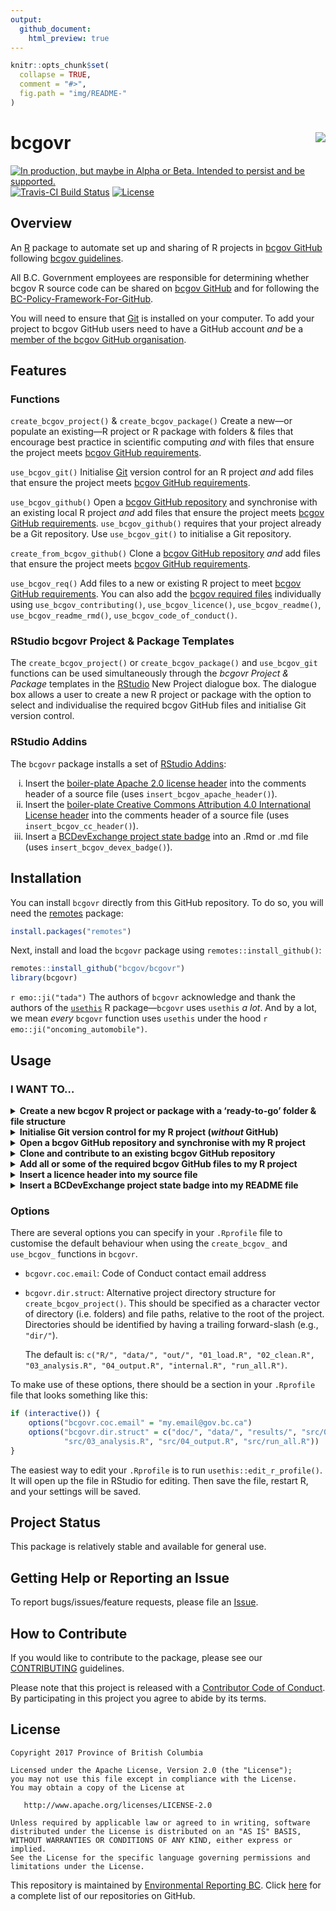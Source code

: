 ```yaml
---
output:
  github_document:
    html_preview: true
---
```


<!-- README.md is generated from README.Rmd. Please edit README.Rmd (this file) -->

```r
knitr::opts_chunk$set(
  collapse = TRUE,
  comment = "#>",
  fig.path = "img/README-"
)

```

# bcgovr <img src="img/logo.png" align="right" />

<div id="devex-badge"><a rel="Delivery" href="https://github.com/BCDevExchange/assets/blob/master/README.md"><img alt="In production, but maybe in Alpha or Beta. Intended to persist and be supported." style="border-width:0" src="https://assets.bcdevexchange.org/images/badges/delivery.svg" title="In production, but maybe in Alpha or Beta. Intended to persist and be supported." /></a>[![Travis-CI Build Status](https://travis-ci.org/bcgov/bcgovr.svg?branch=master)](https://travis-ci.org/bcgov/bcgovr) [![License](https://img.shields.io/badge/License-Apache%202.0-blue.svg)](https://opensource.org/licenses/Apache-2.0)</div>


## Overview

An [R](http://r-project.org) package to automate set up and sharing of R projects in [bcgov GitHub](https://github.com/bcgov) following [bcgov guidelines](https://github.com/bcgov/BC-Policy-Framework-For-GitHub).

All B.C. Government employees are responsible for determining whether bcgov R source code can be shared on [bcgov GitHub](https://github.com/bcgov) and for following the [BC-Policy-Framework-For-GitHub](https://github.com/bcgov/BC-Policy-Framework-For-GitHub).

You will need to ensure that [Git](https://git-scm.com/) is installed on your computer. To add your project to bcgov GitHub users need to have a GitHub account _and_ be a [member of the bcgov GitHub organisation](https://github.com/bcgov/BC-Policy-Framework-For-GitHub/blob/master/BC-Gov-Org-HowTo/Cheatsheet.md). 

## Features

### Functions

`create_bcgov_project()` & `create_bcgov_package()` Create a new&mdash;or populate an existing&mdash;R project or R package with folders & files that encourage best practice in scientific computing _and_ with files that ensure the project meets [bcgov GitHub requirements](https://github.com/bcgov/BC-Policy-Framework-For-GitHub/blob/master/BC-Gov-Org-HowTo/Cheatsheet.md).

`use_bcgov_git()` Initialise [Git](https://git-scm.com/) version control for an R project _and_ add files that ensure the project meets [bcgov GitHub requirements](https://github.com/bcgov/BC-Policy-Framework-For-GitHub/blob/master/BC-Gov-Org-HowTo/Cheatsheet.md).

`use_bcgov_github()` Open a [bcgov GitHub repository](https://github.com/bcgov) and synchronise with an existing local R project _and_ add files that ensure the project meets [bcgov GitHub requirements](https://github.com/bcgov/BC-Policy-Framework-For-GitHub/blob/master/BC-Gov-Org-HowTo/Cheatsheet.md). `use_bcgov_github()` requires that your project already be a Git repository. Use `use_bcgov_git()` to initialise a Git repository.

`create_from_bcgov_github()`  Clone a [bcgov GitHub repository](https://github.com/bcgov) _and_ add files that ensure the project meets [bcgov GitHub requirements](https://github.com/bcgov/BC-Policy-Framework-For-GitHub/blob/master/BC-Gov-Org-HowTo/Cheatsheet.md).

`use_bcgov_req()` Add files to a new or existing R project to meet [bcgov GitHub requirements](https://github.com/bcgov/BC-Policy-Framework-For-GitHub/blob/master/BC-Gov-Org-HowTo/Cheatsheet.md). You can also add the [bcgov required files](https://github.com/bcgov/BC-Policy-Framework-For-GitHub/blob/master/BC-Gov-Org-HowTo/Cheatsheet.md) individually using `use_bcgov_contributing()`, `use_bcgov_licence()`, `use_bcgov_readme()`, `use_bcgov_readme_rmd()`, `use_bcgov_code_of_conduct()`.


### RStudio bcgovr Project & Package Templates

The `create_bcgov_project()` or `create_bcgov_package()` and `use_bcgov_git` functions can be used simultaneously through the *bcgovr Project & Package* templates in the [RStudio](https://www.rstudio.com/) New Project dialogue box. The dialogue box allows a user to create a new R project or package with the option to select and individualise the required bcgov GitHub files and initialise Git version control.


### RStudio Addins

The `bcgovr` package installs a set of [RStudio Addins](https://rstudio.github.io/rstudioaddins/):

(i) Insert the [boiler-plate Apache 2.0 license header](https://github.com/bcgov/BC-Policy-Framework-For-GitHub/blob/master/BC-Open-Source-Development-Employee-Guide/Licenses.md) into the comments header of a source file (uses `insert_bcgov_apache_header()`).
(ii) Insert the [boiler-plate Creative Commons Attribution 4.0 International License header](https://github.com/bcgov/BC-Policy-Framework-For-GitHub/blob/master/BC-Open-Source-Development-Employee-Guide/Licenses.md) into the comments header of a source file (uses `insert_bcgov_cc_header()`).
(iii) Insert a [BCDevExchange project state badge](https://github.com/BCDevExchange/assets/blob/master/README.md) into an .Rmd or .md file (uses `insert_bcgov_devex_badge()`).


## Installation 

You can install `bcgovr` directly from this GitHub repository. To do so, you will need the [remotes](https://cran.r-project.org/web/packages/remotes/index.html) package:

```r
install.packages("remotes")
```

Next, install and load the `bcgovr` package using `remotes::install_github()`:

```r
remotes::install_github("bcgov/bcgovr")
library(bcgovr)
```

`r emo::ji("tada")` The authors of `bcgovr` acknowledge and thank the authors of the [`usethis`](https://cran.r-project.org/web/packages/usethis/index.html) R package&mdash;`bcgovr` uses `usethis` _a lot_. And by a lot, we mean _every_ `bcgovr` function uses `usethis` under the hood `r emo::ji("oncoming_automobile")`.


## Usage

### I WANT TO...

<details><summary><strong>Create a new bcgov R project or package with a 'ready-to-go' folder & file structure</strong></summary>

<br />

Create and open&mdash;or populate&mdash;a local R project using `bcgovr::create_bcgov_project()`. Be sure to either specify your local directory using the `path` argument, or `setwd("C:/my-new-project")` before running `create_bcgov_project()`. The template `bcgovr` folders and files and required bcgov GitHub files will be created in the new directory. For using different project templates, see the [Options](#options) section below. Type `?create_bcgov_project` in the R console for help.

```r
create_bcgov_project(path = "C:/my-new-project", coc_email = "my.email@gov.bc.ca") 
```

```
C:/my-new-project
├── 01_load.R
├── 02_clean.R
├── 03_analysis.R
├── 04_output.R
├── CODE_OF_CONDUCT.md
├── CONTRIBUTING.md
├── LICENSE
├── R
├── README.Rmd
├── data
├── my-new-project.Rproj
├── out
└── run_all.R
```


The `create_bcgov_package()` function is used the same way as `create_bcgov_project()` but will create all the folders & files to get started on creating an R package. Type `?create_bcgov_package` in the R console for help. The [R packages](http://r-pkgs.had.co.nz/) book by Hadley Wickham is a very useful resource if you are looking to create R packages.

```r
create_bcgov_package(path = "C:/mynewrpackage", coc_email = "my.email@gov.bc.ca") 
```

```
C:/mynewrpackage
├── CODE_OF_CONDUCT.md
├── CONTRIBUTING.md
├── DESCRIPTION
├── LICENSE
├── NAMESPACE
├── NEWS.md
├── R
├── README.Rmd
├── man
├── mynewrpackage.Rproj
└── vignettes
    └── mynewrpackage.Rmd
```

Users can also use the *bcgovr Project & Package* templates in the [RStudio](https://www.rstudio.com/) New Project dialogue box to create a new R project or package. The dialogue box provides the option to select and individualise the required bcgov GitHub files and initialise Git version control.

```r
knitr::include_graphics("img/proj_template1.png") 
knitr::include_graphics("img/proj_template2.png") 
knitr::include_graphics("img/proj_template3.png") 
```

<br />

</details>



<details><summary><strong>Initialise Git version control for my R project (<i>without</i> GitHub)</strong></summary>

<br />

Put your local R project under version control by initialising a [Git](https://git-scm.com/) repository using `use_bcgov_git()`&mdash;this automatically completes staging and committing of the initial folders & files inside the project. The `use_bcgov_git()` function also ensures the project has the required bcgov GitHub files. Type `?use_bcgov_git` in the R console for help.

```r
use_bcgov_git(coc_email = "my.email@gov.bc.ca") 
```

<br />

</details>



<details><summary><strong>Open a bcgov GitHub repository and synchronise with my R project</strong></summary>

<br />

Share your R project on [bcgov GitHub](https://github.com/bcgov) using `use_bcgov_github()`. This requires that your project already be a Git repository&mdash;use `use_bcgov_git()` to initialise a Git repository if necessary. The `use_bcgov_github()` function creates a repository on bcgov GitHub and adds and synchronises your local project with the newly created bcgov GitHub origin. The `use_bcgov_github()` function also ensures the project has the required bcgov GitHub files. Type `?use_bcgov_github` in the R console for help.

```r
use_bcgov_github(organisation = "bcgov", coc_email = "my.email@gov.bc.ca") 
```

<br />

</details>



<details><summary><strong>Clone and contribute to an existing bcgov GitHub repository</strong></summary>

<br />

Create a new local Git repository with a project or repository cloned from bcgov GitHub using `create_from_bcgov_github()`. The `create_from_bcgov_github()` function also ensures the project has the required bcgov GitHub files. Type `?create_from_bcgov_github` in the R console for help.

```r
create_from_bcgov_github(repo = "bcgov/bcgovr", destdir = "C:/my_directory") 
```

<br />

</details>



<details><summary><strong>Add all or some of the required bcgov GitHub files to my R project</strong></summary>

<br />

Add the [required bcgov GitHub](https://github.com/bcgov/BC-Policy-Framework-For-GitHub/blob/master/BC-Gov-Org-HowTo/Cheatsheet.md) files&mdash;a LICENCE, a README, a CODE OF CONDUCT and a CONTRIBUTING file&mdash;to any new or existing bcgov R project or package using `use_bcgov_req()`. Type `?use_bcgov_req` in the R console for help.

You can use the `licence`, `coc_email` & `rmarkdown` arguments to change the default Apache 2.0 License, add your contact details to the Code of Conduct, or decline a README.Rmd file&mdash;maybe you only want a README.md for the project?

```r
use_bcgov_req(licence = "cc-by", rmarkdown = FALSE, coc_email = "my.email@gov.bc.ca")
```

You can also add the individual required files as needed using:

```r
use_bcgov_licence()
use_bcgov_readme()
use_bcgov_contributing()
use_bcgov_code_of_conduct(coc_email = "my.email@gov.bc.ca")
```

<br />

</details>



<details><summary><strong>Insert a licence header into my source file</strong></summary>

<br />

Need to add that Apache 2.0 or Creative Commons License header to a source file? Just click-click:

![](img/bcgovr_addin_licence.gif)

You can also use `insert_bcgov_apache_header()` or `insert_bcgov_cc_header()`.

<br />

</details>



<details><summary><strong>Insert a BCDevExchange project state badge into my README file</strong></summary>

<br />

Need to add a Project State Badge to your README file? Just click-click-click-click:

![](img/bcgovr_addin_badge.gif)

You can also use `insert_bcgov_devex_badge("inspiration")`. Type `?insert_bcgov_devex_badge` in the R console for the list of badge options and other help.

</details>


### Options

There are several options you can specify in your `.Rprofile` file to customise the default behaviour when using the `create_bcgov_` and `use_bcgov_` functions in `bcgovr`.

* `bcgovr.coc.email`: Code of Conduct contact email address
* `bcgovr.dir.struct`: Alternative project directory structure for `create_bcgov_project()`. This should be specified as a character vector of directory (i.e. folders) and file paths, relative to the root of the project.  Directories should be identified by having a trailing forward-slash (e.g., `"dir/"`).
    
    The default is: `c("R/", "data/", "out/", "01_load.R", "02_clean.R", "03_analysis.R", "04_output.R", "internal.R", "run_all.R")`.

To make use of these options, there should be a section in your `.Rprofile` file that looks something like this:

```r
if (interactive()) {
    options("bcgovr.coc.email" = "my.email@gov.bc.ca")
    options("bcgovr.dir.struct" = c("doc/", "data/", "results/", "src/01_load.R", "src/02_clean.R",
            "src/03_analysis.R", "src/04_output.R", "src/run_all.R"))
}
```

The easiest way to edit your `.Rprofile` is to run `usethis::edit_r_profile()`. It will open 
up the file in RStudio for editing. Then save the file, restart R, and your settings 
will be saved.

## Project Status

This package is relatively stable and available for general use.

## Getting Help or Reporting an Issue

To report bugs/issues/feature requests, please file an [Issue](https://github.com/bcgov/bcgovr/issues/).


## How to Contribute

If you would like to contribute to the package, please see our 
[CONTRIBUTING](CONTRIBUTING.md) guidelines.

Please note that this project is released with a [Contributor Code of Conduct](CODE_OF_CONDUCT.md). By participating in this project you agree to abide by its terms.


## License

    Copyright 2017 Province of British Columbia

    Licensed under the Apache License, Version 2.0 (the "License");
    you may not use this file except in compliance with the License.
    You may obtain a copy of the License at 

       http://www.apache.org/licenses/LICENSE-2.0

    Unless required by applicable law or agreed to in writing, software
    distributed under the License is distributed on an "AS IS" BASIS,
    WITHOUT WARRANTIES OR CONDITIONS OF ANY KIND, either express or implied.
    See the License for the specific language governing permissions and
    limitations under the License.


This repository is maintained by [Environmental Reporting BC](http://www2.gov.bc.ca/gov/content?id=FF80E0B985F245CEA62808414D78C41B). Click [here](https://github.com/bcgov/EnvReportBC-RepoList) for a complete list of our repositories on GitHub.

